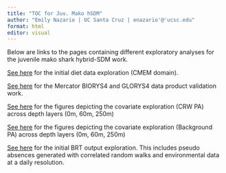 ```yaml
---
title: "TOC for Juv. Mako hSDM"
author: "Emily Nazario | UC Santa Cruz | enazario'@'ucsc.edu"
format: html
editor: visual
---
```


Below are links to the pages containing different exploratory analyses for the juvenile mako shark hybrid-SDM work.

[See here](diet_explore_revise.html) for the initial diet data exploration (CMEM domain).

[See here](merc_valid3.html) for the Mercator BIORYS4 and GLORYS4 data product validation work.

[See here](covar_explore_psat_spot_new.html) for the figures depicting the covariate exploration (CRW PA) across depth layers (0m, 60m, 250m)

[See here](covar_explore_psat_spot_back.html) for the figures depicting the covariate exploration (Background PA) across depth layers (0m, 60m, 250m)

[See here](brt_explore_psat__spot_new.html) for the initial BRT output exploration. This includes pseudo absences generated with correlated random walks and environmental data at a daily resolution.